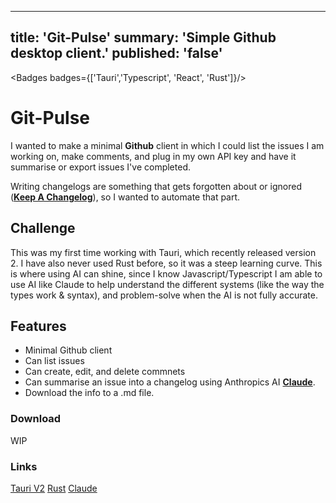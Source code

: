 
---
title: 'Git-Pulse'
summary: 'Simple Github desktop client.'
published: 'false'
---

<Badges badges={['Tauri','Typescript', 'React', 'Rust']}/>



# Git-Pulse
I wanted to make a minimal **Github** client in which I could list the issues I am working on, make comments, 
and plug in my own API key and have it summarise or export issues I've completed. 

Writing changelogs are something that gets forgotten about or ignored (**[Keep A Changelog](https://keepachangelog.com/en/1.1.0/)**), so I wanted to automate that part.


<ClickableImage src='/assets/GitPulse/gitpulse1.png' alt="app-screenshot-1" caption="The dashboard" width={2248} height={1590} />

##  Challenge

This was my first time working with Tauri, which recently released version 2. I have also never used Rust before, 
so it was a steep learning curve. This is where using AI can shine, since I know Javascript/Typescript I am able to use AI like Claude 
to help understand the different systems (like the way the types work & syntax), and problem-solve when the AI is not fully accurate.

<ClickableImage src='/assets/GitPulse/gitpulse2.png' alt="app-screenshot-1"  width={2248} height={1590} caption="The issue detail page" />



## Features
- Minimal Github client
- Can list issues
- Can create, edit, and delete commnets
- Can summarise an issue into a changelog using Anthropics AI **[Claude](https://claude.ai/)**.
- Download the info to a .md file.




<ClickableImage src='/assets/GitPulse/gitpulse3.png' alt="app-screenshot-1" caption="Example of the AI generated changelog"  width={2248} height={1590} />


### Download
WIP

<MarkdownButtons github="https://github.com/AdamShelley/git-pulse"/>

### Links

[Tauri V2](https://v2.tauri.app/)
[Rust](https://www.rust-lang.org/)
[Claude](https://claude.ai/)